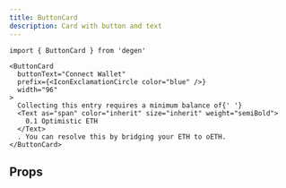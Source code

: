 ```yaml
---
title: ButtonCard
description: Card with button and text
---
```


```tsx
import { ButtonCard } from 'degen'
```

```tsx live=true expand=true
<ButtonCard
  buttonText="Connect Wallet"
  prefix={<IconExclamationCircle color="blue" />}
  width="96"
>
  Collecting this entry requires a minimum balance of{' '}
  <Text as="span" color="inherit" size="inherit" weight="semiBold">
    0.1 Optimistic ETH
  </Text>
  . You can resolve this by bridging your ETH to oETH.
</ButtonCard>
```

## Props

<PropsTable sourceLink={sourceLink} types={types} />
